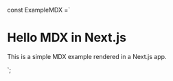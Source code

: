 const ExampleMDX =`

# Hello MDX in Next.js

This is a simple MDX example rendered in a Next.js app.

<CustomComponent />
`;

